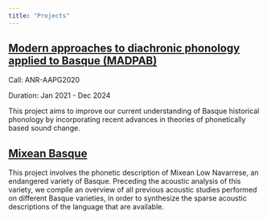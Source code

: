 ```yaml
---
title: "Projects"
---
```


## [Modern approaches to diachronic phonology applied to Basque (MADPAB)](madpab/)

Call: ANR-AAPG2020

Duration: Jan 2021 - Dec 2024

This project aims to improve our current understanding of Basque historical phonology by incorporating recent advances in theories of phonetically based sound change.

## [Mixean Basque](mixean/)

This project involves the phonetic description of Mixean Low Navarrese, an endangered variety of Basque. Preceding the acoustic analysis of this variety, we compile an overview of all previous acoustic studies performed on different Basque varieties, in order to synthesize the sparse acoustic descriptions of the language that are available.